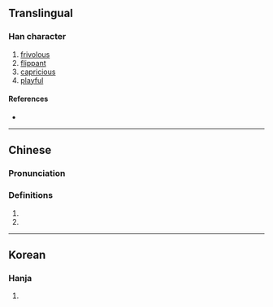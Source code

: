 {{character info/new}}
==Translingual==

===Han character===
{{Han char|rn=9|rad=人|as=07|sn=9|four=|canj=OSJU|ids=⿰亻耴}}

# [[frivolous]]
# [[flippant]]
# [[capricious]]
# [[playful]]

====References====
* {{Han ref|kx=0103.240|dkj=00651|hdz=10156.150|uh=3459|ud=13401}}

----

==Chinese==
{{zh-forms}}

===Pronunciation===
{{zh-pron
|m=dié,yǒng
|c=dip6
|mc=y
|oc=
|ma=
|cat=a
}}

===Definitions===
{{zh-hanzi}}

# {{zh-used in|㑙𠑄}}
# {{zh-used in|偛㑙}}

----

==Korean==

===Hanja===
{{ko-hanja|hangeul=접|rv=jeop|mr=chŏp|y=cep}}

# {{defn|lang=ko|sort=人07}}